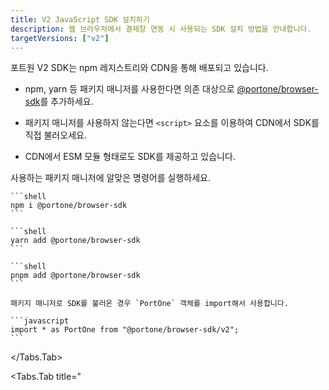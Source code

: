 ```yaml
---
title: V2 JavaScript SDK 설치하기
description: 웹 브라우저에서 결제창 연동 시 사용되는 SDK 설치 방법을 안내합니다.
targetVersions: ["v2"]
---
```



포트원 V2 SDK는 npm 레지스트리와 CDN을 통해 배포되고 있습니다.

- npm, yarn 등 패키지 매니저를 사용한다면 의존
  대상으로 [@portone/browser-sdk](http://www.npmjs.com/package/@portone/browser-sdk)를 추가하세요.

- 패키지 매니저를 사용하지 않는다면 `<script>` 요소를 이용하여 CDN에서 SDK를 직접 불러오세요.

- CDN에서 ESM 모듈 형태로도 SDK를 제공하고 있습니다.

<Tabs>
  <Tabs.Tab title="패키지 의존 대상으로 추가">
    사용하는 패키지 매니저에 알맞은 명령어를 실행하세요.

    ```shell
    npm i @portone/browser-sdk
    ```

    ```shell
    yarn add @portone/browser-sdk
    ```

    ```shell
    pnpm add @portone/browser-sdk
    ```

    패키지 매니저로 SDK를 불러온 경우 `PortOne` 객체를 import해서 사용합니다.

    ```javascript
    import * as PortOne from "@portone/browser-sdk/v2";
    ```
  </Tabs.Tab>

  <Tabs.Tab title="<script> 요소로 추가">
    ```html
    <script src="https://cdn.portone.io/v2/browser-sdk.js"></script>
    ```

    `<script>` 요소로 SDK를 불러온 경우 전역 객체 `window`에 `PortOne` 객체가 추가됩니다.
  </Tabs.Tab>

  <Tabs.Tab title="ESM 모듈로 추가">
    ESM 모듈을 사용하는 경우 URL에서 `PortOne` 객체를 직접 import할 수 있습니다.

    ```javascript
    import * as PortOne from "https://cdn.portone.io/v2/browser-sdk.esm.js";
    ```
  </Tabs.Tab>
</Tabs>

<Hint style="info">
  **타입스크립트 지원**

  포트원 V2 SDK는 타입스크립트 선언 파일(`.d.ts`)의 형식으로 타입 정보를 제공하고 있습니다. npm 레지스트리를 이용하는 경우 각종 개발 환경에서 별도 설정 없이 사용 가능합니다.
</Hint>
